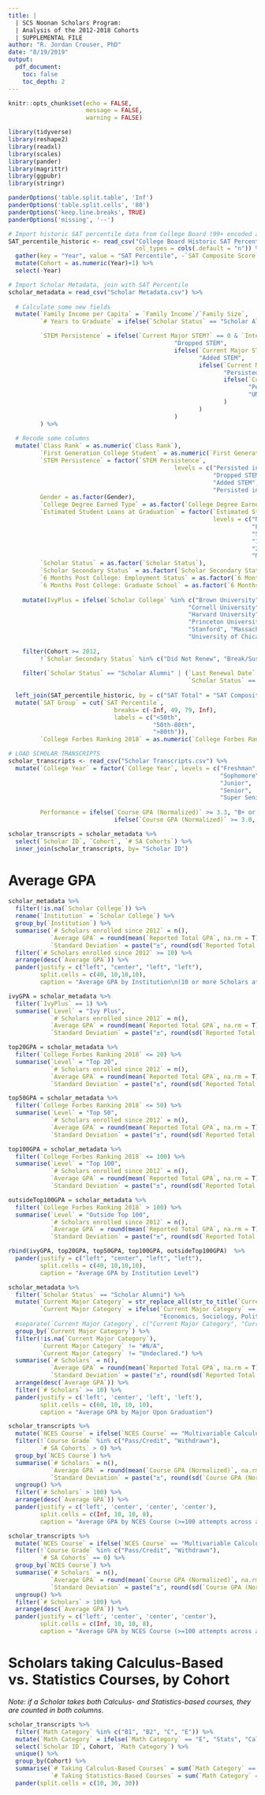 ```yaml
---
title: |
  | SCS Noonan Scholars Program: 
  | Analysis of the 2012-2018 Cohorts
  | SUPPLEMENTAL FILE
author: "R. Jordan Crouser, PhD"
date: "8/19/2019"
output:
  pdf_document:
    toc: false
    toc_depth: 2
---
```


```r
knitr::opts_chunk$set(echo = FALSE,
                      message = FALSE, 
                      warning = FALSE)

library(tidyverse)
library(reshape2)
library(readxl)
library(scales)
library(pander)
library(magrittr)
library(ggpubr)
library(stringr)

panderOptions('table.split.table', 'Inf')
panderOptions('table.split.cells', '80')
panderOptions('keep.line.breaks', TRUE)
panderOptions('missing', '--')
```

```r
# Import historic SAT percentile data from College Board (99+ encoded as 100)
SAT_percentile_historic <- read_csv("College Board Historic SAT Percentiles.csv", 
                                    col_types = cols(.default = "n")) %>%
  gather(key = "Year", value = "SAT Percentile", -`SAT Composite Score`) %>%
  mutate(Cohort = as.numeric(Year)+1) %>%
  select(-Year)

# Import Scholar Metadata, join with SAT Percentile
scholar_metadata = read_csv("Scholar Metadata.csv") %>%
  
  # Calculate some new fields
  mutate(`Family Income per Capita` = `Family Income`/`Family Size`,
         `# Years to Graduate` = ifelse(`Scholar Status` == "Scholar Alumni", `# Years of College`, NA),

         `STEM Persistence` = ifelse(`Current Major STEM?` == 0 & `Intended Major STEM?` == 1,
                                               "Dropped STEM", 
                                               ifelse(`Current Major STEM?` == 1 & `Intended Major STEM?` == 0, 
                                                      "Added STEM", 
                                                      ifelse(`Current Major STEM?` == 1 & `Intended Major STEM?` == 1, 
                                                             "Persisted in STEM", 
                                                             ifelse(`Current Major STEM?` == 0 & `Intended Major STEM?` == 0, 
                                                                    "Persisted in non-STEM", 
                                                                    "UNKNOWN")
                                                             )
                                                      )
                                               )
         ) %>%
  
  # Recode some columns
  mutate(`Class Rank` = as.numeric(`Class Rank`),
         `First Generation College Student` = as.numeric(`First Generation College Student`),
         `STEM Persistence` = factor(`STEM Persistence`, 
                                               levels = c("Persisted in non-STEM", 
                                                          "Dropped STEM", 
                                                          "Added STEM", 
                                                          "Persisted in STEM")),
         Gender = as.factor(Gender),
         `College Degree Earned Type` = as.factor(`College Degree Earned Type`),
         `Estimated Student Loans at Graduation` = factor(`Estimated Student Loans at Graduation`,
                                                          levels = c("No Student Loans",
                                                                     "Less than 5,000",
                                                                     "5,000-9,999",
                                                                     "10,000-19,999",
                                                                     "20,000-29,999",
                                                                     "More than 30,000")),
         `Scholar Status` = as.factor(`Scholar Status`),
         `Scholar Secondary Status` = as.factor(`Scholar Secondary Status`),
         `6 Months Post College: Employment Status` = as.factor(`6 Months Post College: Employment Status`),
         `6 Months Post College: Graduate School` = as.factor(`6 Months Post College: Graduate School`)) %>%
  
    mutate(IvyPlus = ifelse(`Scholar College` %in% c("Brown University", "Columbia University",
                                                   "Cornell University", "Dartmouth College", 
                                                   "Harvard University", "University of Pennsylvania", 
                                                   "Princeton University", "Yale University",
                                                   "Stanford", "Massachusetts Institute of Technology",
                                                   "University of Chicago", "Duke University" ), 1, 0)) %>%
  
    filter(Cohort >= 2012,
         !`Scholar Secondary Status` %in% c("Did Not Renew", "Break/Suspension")) %>%
  
    filter(`Scholar Status` == "Scholar Alumni" | (`Last Renewal Date` %in% c("2019 Spring", "2019 Fall", NA) &
                                                   `Scholar Status` == "Current Scholar")) %>%
  
  left_join(SAT_percentile_historic, by = c("SAT Total" = "SAT Composite Score", "Cohort" = "Cohort")) %>%
  mutate(`SAT Group` = cut(`SAT Percentile`, 
                              breaks= c(-Inf, 49, 79, Inf),
                              labels = c("<50th", 
                                         "50th-80th", 
                                         ">80th")),
         `College Forbes Ranking 2018` = as.numeric(`College Forbes Ranking 2018`))

# LOAD SCHOLAR TRANSCRIPTS
scholar_transcripts <- read_csv("Scholar Transcripts.csv") %>%
  mutate(`College Year` = factor(`College Year`, levels = c("Freshman",
                                                            "Sophomore",
                                                            "Junior",
                                                            "Senior",
                                                            "Super Senior")),
        
         Performance = ifelse(`Course GPA (Normalized)` >= 3.3, "B+ or above", 
                              ifelse(`Course GPA (Normalized)` >= 3.0, "B or above", "Below B")))

scholar_transcripts = scholar_metadata %>%
  select(`Scholar ID`, `Cohort`, `# SA Cohorts`) %>%
  inner_join(scholar_transcripts, by= "Scholar ID")
```

# Average GPA
```r
scholar_metadata %>%
  filter(!is.na(`Scholar College`)) %>%
  rename(`Institution` = `Scholar College`) %>%
  group_by(`Institution`) %>%
  summarise(`# Scholars enrolled since 2012` = n(),
            `Average GPA` = round(mean(`Reported Total GPA`, na.rm = T), 2),
            `Standard Deviation` = paste("±", round(sd(`Reported Total GPA`, na.rm = T), 2))) %>%
  filter(`# Scholars enrolled since 2012` >= 10) %>%
  arrange(desc(`Average GPA`)) %>%
  pander(justify = c("left", "center", "left", "left"), 
         split.cells = c(40, 10,10,10),
         caption = "Average GPA by Institution\n(10 or more Scholars attending since 2012)")
```

\newpage

```r
ivyGPA = scholar_metadata %>%
  filter(`IvyPlus` == 1) %>%
  summarise(`Level` = "Ivy Plus",
            `# Scholars enrolled since 2012` = n(),
            `Average GPA` = round(mean(`Reported Total GPA`, na.rm = T), 2),
            `Standard Deviation` = paste("±", round(sd(`Reported Total GPA`, na.rm = T), 2)))

top20GPA = scholar_metadata %>%
  filter(`College Forbes Ranking 2018` <= 20) %>%
  summarise(`Level` = "Top 20",
            `# Scholars enrolled since 2012` = n(),
            `Average GPA` = round(mean(`Reported Total GPA`, na.rm = T), 2),
            `Standard Deviation` = paste("±", round(sd(`Reported Total GPA`, na.rm = T), 2)))

top50GPA = scholar_metadata %>%
  filter(`College Forbes Ranking 2018` <= 50) %>%
  summarise(`Level` = "Top 50",
            `# Scholars enrolled since 2012` = n(),
            `Average GPA` = round(mean(`Reported Total GPA`, na.rm = T), 2),
            `Standard Deviation` = paste("±", round(sd(`Reported Total GPA`, na.rm = T), 2)))

top100GPA = scholar_metadata %>%
  filter(`College Forbes Ranking 2018` <= 100) %>%
  summarise(`Level` = "Top 100",
            `# Scholars enrolled since 2012` = n(),
            `Average GPA` = round(mean(`Reported Total GPA`, na.rm = T), 2),
            `Standard Deviation` = paste("±", round(sd(`Reported Total GPA`, na.rm = T), 2)))

outsideTop100GPA = scholar_metadata %>%
  filter(`College Forbes Ranking 2018` > 100) %>%
  summarise(`Level` = "Outside Top 100",
            `# Scholars enrolled since 2012` = n(),
            `Average GPA` = round(mean(`Reported Total GPA`, na.rm = T), 2),
            `Standard Deviation` = paste("±", round(sd(`Reported Total GPA`, na.rm = T), 2)))

rbind(ivyGPA, top20GPA, top50GPA, top100GPA, outsideTop100GPA)  %>%
  pander(justify = c("left", "center", "left", "left"), 
         split.cells = c(40, 10,10,10),
         caption = "Average GPA by Institution Level")
```

```r
scholar_metadata %>%
  filter(`Scholar Status` == "Scholar Alumni") %>%
  mutate(`Current Major Category` = str_replace_all(str_to_title(`Current Major Category`), "And", "&"),
         `Current Major Category` = ifelse(`Current Major Category` == "Social Sciences",
                                           "Economics, Sociology, Political Science, & Related Fields", `Current Major Category`)) %>%
  #separate(`Current Major Category`, c("Current Major Category", "Current Major Detail"), ": ") %>%
  group_by(`Current Major Category`) %>%
  filter(!is.na(`Current Major Category`),
         `Current Major Category` != "#N/A",
         `Current Major Category` != "Undeclared.") %>%
  summarise(`# Scholars` = n(),
            `Average GPA` = round(mean(`Reported Total GPA`, na.rm = T), 2),
            `Standard Deviation` = paste("±", round(sd(`Reported Total GPA`, na.rm = T), 2))) %>%
  arrange(desc(`Average GPA`)) %>%
  filter(`# Scholars` >= 10) %>%
  pander(justify = c('left', 'center', 'left', 'left'), 
         split.cells = c(60, 10, 10, 10),
         caption = "Average GPA by Major Upon Graduation")
```

```r
scholar_transcripts %>%
  mutate(`NCES Course` = ifelse(`NCES Course` == "Multivariable Calculus.", "Calculus 2.", `NCES Course`)) %>%
  filter(!`Course Grade` %in% c("Pass/Credit", "Withdrawn"),
         `# SA Cohorts` > 0) %>%
  group_by(`NCES Course`) %>%
  summarise(`# Scholars` = n(),
            `Average GPA` = round(mean(`Course GPA (Normalized)`, na.rm = T), 2),
            `Standard Deviation` = paste("±", round(sd(`Course GPA (Normalized)`, na.rm = T), 2))) %>%
  ungroup() %>%
  filter(`# Scholars` > 100) %>%
  arrange(desc(`Average GPA`)) %>%
  pander(justify = c('left', 'center', 'center', 'center'),
         split.cells = c(Inf, 10, 10, 8),
         caption = "Average GPA by NCES Course (>=100 attempts across all cohorts, # SA Cohorts > 0, omitting Pass/Credit and Withdrawn attempts)")
```
```r
scholar_transcripts %>%
  mutate(`NCES Course` = ifelse(`NCES Course` == "Multivariable Calculus.", "Calculus 2.", `NCES Course`)) %>%
  filter(!`Course Grade` %in% c("Pass/Credit", "Withdrawn"),
         `# SA Cohorts` == 0) %>%
  group_by(`NCES Course`) %>%
  summarise(`# Scholars` = n(),
            `Average GPA` = round(mean(`Course GPA (Normalized)`, na.rm = T), 2),
            `Standard Deviation` = paste("±", round(sd(`Course GPA (Normalized)`, na.rm = T), 2))) %>%
  ungroup() %>%
  filter(`# Scholars` > 100) %>%
  arrange(desc(`Average GPA`)) %>%
  pander(justify = c('left', 'center', 'center', 'center'),
         split.cells = c(Inf, 10, 10, 8),
         caption = "Average GPA by NCES Course (>=100 attempts across all cohorts, only non-SA Scholars, omitting Pass/Credit and Withdrawn attempts)")
```

# Scholars taking Calculus-Based vs. Statistics Courses, by Cohort
_Note: if a Scholar takes both Calculus- and Statistics-based courses, they are counted in both columns_.
```r
scholar_transcripts %>%
  filter(`Math Category` %in% c("B1", "B2", "C", "E")) %>%
  mutate(`Math Category` = ifelse(`Math Category` == "E", "Stats", "Calc")) %>%
  select(`Scholar ID`, Cohort, `Math Category`) %>%
  unique() %>%
  group_by(Cohort) %>%
  summarise(`# Taking Calculus-Based Courses` = sum(`Math Category` == "Calc"),
            `# Taking Statistics-Based Courses` = sum(`Math Category` == "Stats")) %>%
  pander(split.cells = c(10, 30, 30))
```

